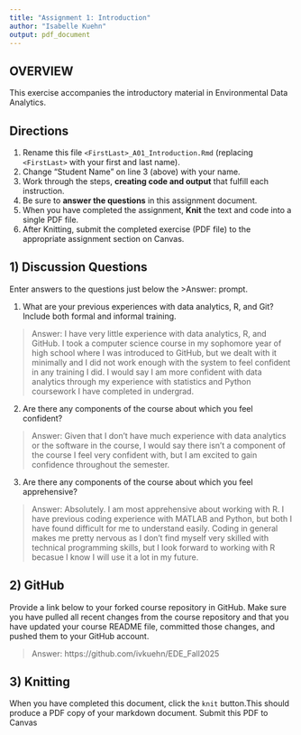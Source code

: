 ```yaml
---
title: "Assignment 1: Introduction"
author: "Isabelle Kuehn"
output: pdf_document
---
```


## OVERVIEW

This exercise accompanies the introductory material in Environmental Data Analytics. 

## Directions
1.  Rename this file `<FirstLast>_A01_Introduction.Rmd` (replacing `<FirstLast>` with your first and last name).
2.  Change "Student Name" on line 3 (above) with your name.
3.  Work through the steps, **creating code and output** that fulfill each instruction.
4.  Be sure to **answer the questions** in this assignment document.
5.  When you have completed the assignment, **Knit** the text and code into a single PDF file.
6.  After Knitting, submit the completed exercise (PDF file) to the appropriate assignment section on Canvas.


## 1) Discussion Questions
Enter answers to the questions just below the >Answer: prompt.

1. What are your previous experiences with data analytics, R, and Git? Include both formal and informal training.

> Answer: 
I have very little experience with data analytics, R, and GitHub. I took a computer science course in my sophomore year of high school where I was introduced to GitHub, but we dealt with it minimally and I did not work enough with the system to feel confident in any training I did. I would say I am more confident with data analytics through my experience with statistics and Python coursework I have completed in undergrad.

2. Are there any components of the course about which you feel confident?

> Answer: 
Given that I don't have much experience with data analytics or the software in the course, I would say there isn't a component of the course I feel very confident with, but I am excited to gain confidence throughout the semester.

3. Are there any components of the course about which you feel apprehensive?

> Answer: 
Absolutely. I am most apprehensive about working with R. I have previous coding experience with MATLAB and Python, but both I have found difficult for me to understand easily. Coding in general makes me pretty nervous as I don't find myself very skilled with technical programming skills, but I look forward to working with R becasue I know I will use it a lot in my future.


## 2) GitHub

Provide a link below to your forked course repository in GitHub. Make sure you have pulled all recent changes from the course repository and that you have updated your course README file, committed those changes, and pushed them to your GitHub account. 

> Answer: 
https://github.com/ivkuehn/EDE_Fall2025

## 3) Knitting
When you have completed this document, click the `knit` button.This should produce a PDF copy of your markdown document. Submit this PDF to Canvas 
